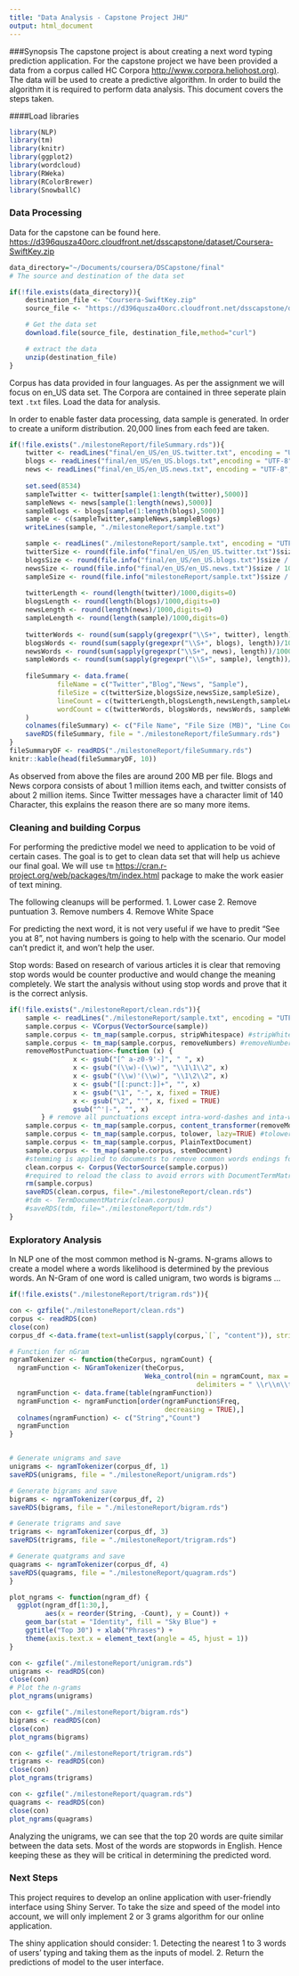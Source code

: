 ```yaml
---
title: "Data Analysis - Capstone Project JHU"
output: html_document
---
```


###Synopsis
The capstone project is about creating a next word typing prediction application. For the capstone project we have been provided a data from a corpus called HC Corpora <http://www.corpora.heliohost.org)>. The data will be used to create a predictive algorithm. In order to build the algorithm it is required to perform data analysis. This document covers the steps taken. 

####Load libraries
```r
library(NLP)
library(tm)
library(knitr)
library(ggplot2)
library(wordcloud)
library(RWeka)
library(RColorBrewer)
library(SnowballC)
```

### Data Processing 
Data for the capstone can be found here. <https://d396qusza40orc.cloudfront.net/dsscapstone/dataset/Coursera-SwiftKey.zip>


```r
data_directory="~/Documents/coursera/DSCapstone/final"
# The source and destination of the data set

if(!file.exists(data_directory)){
    destination_file <- "Coursera-SwiftKey.zip"
    source_file <- "https://d396qusza40orc.cloudfront.net/dsscapstone/dataset/Coursera-SwiftKey.zip"

    # Get the data set
    download.file(source_file, destination_file,method="curl")

    # extract the data
    unzip(destination_file)
}
```

Corpus has data provided in four languages. As per the assignment we will focus on en_US data set. The Corpora are contained in three seperate plain text `.txt` files.  Load the data for analysis.

In order to enable faster data processing, data sample is generated. In order to create a uniform distribution. 20,000 lines from each feed are taken.

```r
if(!file.exists("./milestoneReport/fileSummary.rds")){
    twitter <- readLines("final/en_US/en_US.twitter.txt", encoding = "UTF-8",skipNul=TRUE)
    blogs <- readLines("final/en_US/en_US.blogs.txt",encoding = "UTF-8",skipNul=TRUE)
    news <- readLines("final/en_US/en_US.news.txt", encoding = "UTF-8",skipNul=TRUE)
    
    set.seed(8534)
    sampleTwitter <- twitter[sample(1:length(twitter),5000)]
    sampleNews <- news[sample(1:length(news),5000)]
    sampleBlogs <- blogs[sample(1:length(blogs),5000)]
    sample <- c(sampleTwitter,sampleNews,sampleBlogs)
    writeLines(sample, "./milestoneReport/sample.txt")

    sample <- readLines("./milestoneReport/sample.txt", encoding = "UTF-8",skipNul=TRUE)
    twitterSize <- round(file.info("final/en_US/en_US.twitter.txt")$size / 1024.0 ^ 2, digits=2)
    blogsSize <- round(file.info("final/en_US/en_US.blogs.txt")$size / 1024.0 ^ 2, digits=2)
    newsSize <- round(file.info("final/en_US/en_US.news.txt")$size / 1024.0 ^ 2, digits=2)
    sampleSize <- round(file.info("milestoneReport/sample.txt")$size / 1024.0 ^ 2, digits=2)
    
    twitterLength <- round(length(twitter)/1000,digits=0)
    blogsLength <- round(length(blogs)/1000,digits=0)
    newsLength <- round(length(news)/1000,digits=0)
    sampleLength <- round(length(sample)/1000,digits=0)
    
    twitterWords <- round(sum(sapply(gregexpr("\\S+", twitter), length))/1000,digits=0)
    blogsWords <- round(sum(sapply(gregexpr("\\S+", blogs), length))/1000,digits=0)
    newsWords <- round(sum(sapply(gregexpr("\\S+", news), length))/1000,digits=0)
    sampleWords <- round(sum(sapply(gregexpr("\\S+", sample), length))/1000,digits=0)
    
    fileSummary <- data.frame(
            fileName = c("Twitter","Blog","News", "Sample"),
            fileSize = c(twitterSize,blogsSize,newsSize,sampleSize),
            lineCount = c(twitterLength,blogsLength,newsLength,sampleLength),
            wordCount = c(twitterWords, blogsWords, newsWords, sampleWords)                  
    )
    colnames(fileSummary) <- c("File Name", "File Size (MB)", "Line Count (Thousands)", "Word Count (Thousands)")
    saveRDS(fileSummary, file = "./milestoneReport/fileSummary.rds")
}
fileSummaryDF <- readRDS("./milestoneReport/fileSummary.rds")
knitr::kable(head(fileSummaryDF, 10))
```

As observed from above the files are around 200 MB per file. Blogs and News corpora consists of about 1 million items each, and twitter consists of about 2 million items. Since Twitter messages have a character limit of 140 Character, this explains the reason there are so many more items.


### Cleaning and building Corpus
For performing the predictive model we need to application to be void of certain cases. The goal is to get to clean data set that will help us achieve our final goal. We will use `tm` <https://cran.r-project.org/web/packages/tm/index.html> package to make the work easier of text mining.

The following cleanups will be performed.
1. Lower case
2. Remove puntuation
3. Remove numbers
4. Remove White Space

For predicting the next word, it is not very useful if we have to predit "See you at 8", not having numbers is going to help with the scenario. Our model can't predict it, and won't help the user. 

Stop words: Based on research of various articles it is clear that removing stop words would be counter productive and would change the meaning completely. We start the analysis without using stop words and prove that it is the correct anlysis.


```r
if(!file.exists("./milestoneReport/clean.rds")){
    sample <- readLines("./milestoneReport/sample.txt", encoding = "UTF-8",skipNul=TRUE)
    sample.corpus <- VCorpus(VectorSource(sample))
    sample.corpus <- tm_map(sample.corpus, stripWhitespace) #stripWhitespace: eliminate extra white-spaces
    sample.corpus <- tm_map(sample.corpus, removeNumbers) #removeNumber: remove numbers
    removeMostPunctuation<-function (x) {
                x <- gsub("[^ a-z0-9'-]", " ", x)
                x <- gsub("(\\w)-(\\w)", "\\1\1\\2", x)
                x <- gsub("(\\w)'(\\w)", "\\1\2\\2", x)
                x <- gsub("[[:punct:]]+", "", x)
                x <- gsub("\1", "-", x, fixed = TRUE)
                x <- gsub("\2", "'", x, fixed = TRUE)
                gsub("^'|-", "", x)
        } # remove all punctuations except intra-word-dashes and inta-word-apostrophes
    sample.corpus <- tm_map(sample.corpus, content_transformer(removeMostPunctuation)) #custom implementation to remove punctuations
    sample.corpus <- tm_map(sample.corpus, tolower, lazy=TRUE) #tolower: convert text to lower case
    sample.corpus <- tm_map(sample.corpus, PlainTextDocument)
    sample.corpus <- tm_map(sample.corpus, stemDocument)
    #stemming is applied to documents to remove common words endings for English words, such as "es", "ed" and "s".
    clean.corpus <- Corpus(VectorSource(sample.corpus))
    #required to reload the class to avoid errors with DocumentTermMatrix
    rm(sample.corpus)
    saveRDS(clean.corpus, file="./milestoneReport/clean.rds")
    #tdm <- TermDocumentMatrix(clean.corpus)
    #saveRDS(tdm, file="./milestoneReport/tdm.rds")
}
```

### Exploratory Analysis
In NLP one of the most common method is N-grams. N-grams allows to create a model where a words likelihood is determined by the previous words. An N-Gram of one word is called unigram, two words is bigrams ...


```r
if(!file.exists("./milestoneReport/trigram.rds")){

con <- gzfile("./milestoneReport/clean.rds")
corpus <- readRDS(con)
close(con)
corpus_df <-data.frame(text=unlist(sapply(corpus,`[`, "content")), stringsAsFactors = FALSE)

# Function for nGram
ngramTokenizer <- function(theCorpus, ngramCount) {
  ngramFunction <- NGramTokenizer(theCorpus, 
                                  Weka_control(min = ngramCount, max = ngramCount, 
                                               delimiters = " \\r\\n\\t.,;:\"()?!"))
  ngramFunction <- data.frame(table(ngramFunction))
  ngramFunction <- ngramFunction[order(ngramFunction$Freq, 
                                       decreasing = TRUE),]
  colnames(ngramFunction) <- c("String","Count")
  ngramFunction
}


# Generate unigrams and save
unigrams <- ngramTokenizer(corpus_df, 1)
saveRDS(unigrams, file = "./milestoneReport/unigram.rds")

# Generate bigrams and save
bigrams <- ngramTokenizer(corpus_df, 2)
saveRDS(bigrams, file = "./milestoneReport/bigram.rds")

# Generate trigrams and save
trigrams <- ngramTokenizer(corpus_df, 3)
saveRDS(trigrams, file = "./milestoneReport/trigram.rds")

# Generate quatgrams and save
quagrams <- ngramTokenizer(corpus_df, 4)
saveRDS(quagrams, file = "./milestoneReport/quagram.rds")
}
```


```r
plot_ngrams <- function(ngram_df) {
  ggplot(ngram_df[1:30,],
         aes(x = reorder(String, -Count), y = Count)) + 
    geom_bar(stat = "Identity", fill = "Sky Blue") +
    ggtitle("Top 30") + xlab("Phrases") +
    theme(axis.text.x = element_text(angle = 45, hjust = 1))
}

con <- gzfile("./milestoneReport/unigram.rds")
unigrams <- readRDS(con)
close(con)
# Plot the n-grams
plot_ngrams(unigrams)

con <- gzfile("./milestoneReport/bigram.rds")
bigrams <- readRDS(con)
close(con)
plot_ngrams(bigrams)

con <- gzfile("./milestoneReport/trigram.rds")
trigrams <- readRDS(con)
close(con)
plot_ngrams(trigrams)

con <- gzfile("./milestoneReport/quagram.rds")
quagrams <- readRDS(con)
close(con)
plot_ngrams(quagrams)
```

Analyzing the unigrams, we can see that the top 20 words are quite similar between the data sets. Most of the words are stopwords in English. Hence keeping these as they will be critical in determining the predicted word. 

### Next Steps
This project requires to develop an online application with user-friendly interface  using Shiny Server. To take the size and speed of the model into account, we will only implement 2 or 3 grams algorithm for our online application. 

The shiny application should consider:
1. Detecting the nearest 1 to 3 words of users' typing and taking them as the inputs of model.
2. Return the predictions of model to the user interface.

